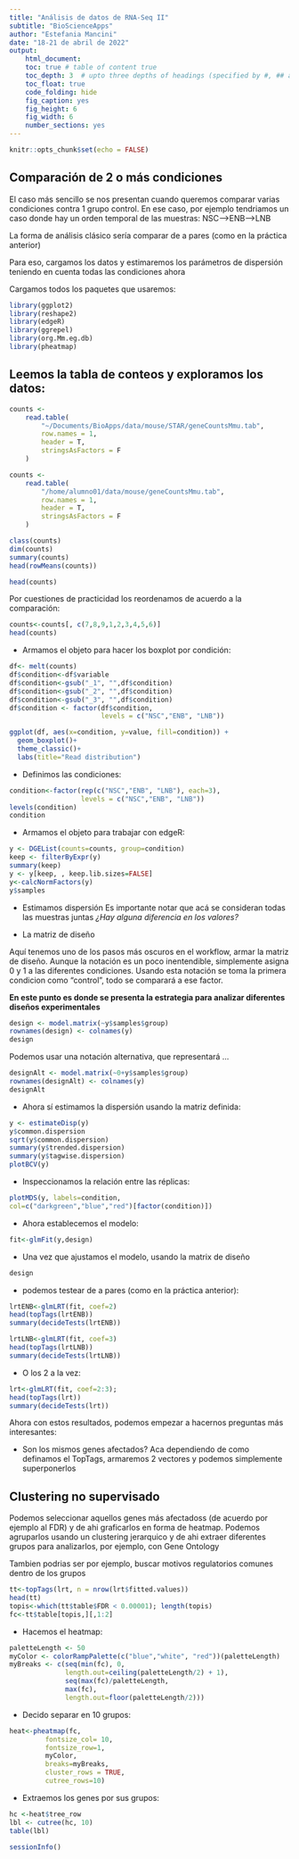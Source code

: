 ```yaml
---
title: "Análisis de datos de RNA-Seq II"
subtitle: "BioScienceApps"
author: "Estefania Mancini"
date: "18-21 de abril de 2022"
output:
    html_document:
    toc: true # table of content true
    toc_depth: 3  # upto three depths of headings (specified by #, ## and ###)
    toc_float: true
    code_folding: hide
    fig_caption: yes
    fig_height: 6
    fig_width: 6
    number_sections: yes
---
```


```r
knitr::opts_chunk$set(echo = FALSE)
```


## Comparación de 2 o más condiciones 

El caso más sencillo se nos presentan cuando queremos comparar varias condiciones contra 1 grupo control.
En ese caso, por ejemplo tendriamos un caso donde hay un orden temporal de las muestras: NSC-->ENB-->LNB

  La forma de análisis clásico sería comparar de a pares (como en la práctica anterior)

Para eso, cargamos los datos y estimaremos los parámetros de dispersión teniendo en cuenta todas las condiciones ahora

Cargamos todos los paquetes que usaremos:

```r
library(ggplot2)
library(reshape2) 
library(edgeR)
library(ggrepel)
library(org.Mm.eg.db)
library(pheatmap)
```


## Leemos la tabla de conteos y exploramos los datos:

```r
counts <-
    read.table(
        "~/Documents/BioApps/data/mouse/STAR/geneCountsMmu.tab",
        row.names = 1,
        header = T,
        stringsAsFactors = F
    )
```

```r
counts <-
    read.table(
        "/home/alumno01/data/mouse/geneCountsMmu.tab",
        row.names = 1,
        header = T,
        stringsAsFactors = F
    )
```


```r
class(counts)
dim(counts)
summary(counts)
head(rowMeans(counts))
```
```r
head(counts)
```

Por cuestiones de practicidad los reordenamos de acuerdo a la comparación:


```r
counts<-counts[, c(7,8,9,1,2,3,4,5,6)]
head(counts)
```

* Armamos el objeto para hacer los boxplot por condición:

```r
df<- melt(counts)
df$condition<-df$variable
df$condition<-gsub("_1", "",df$condition)
df$condition<-gsub("_2", "",df$condition)
df$condition<-gsub("_3", "",df$condition)
df$condition <- factor(df$condition, 
                       levels = c("NSC","ENB", "LNB"))

ggplot(df, aes(x=condition, y=value, fill=condition)) + 
  geom_boxplot()+
  theme_classic()+
  labs(title="Read distribution")
```
 
* Definimos las condiciones:

```r
condition<-factor(rep(c("NSC","ENB", "LNB"), each=3), 
                  levels = c("NSC","ENB", "LNB"))
levels(condition)
condition
```

* Armamos el objeto para trabajar con edgeR:

```r
y <- DGEList(counts=counts, group=condition)
keep <- filterByExpr(y)
summary(keep)
y <- y[keep, , keep.lib.sizes=FALSE]
y<-calcNormFactors(y)
y$samples
```

* Estimamos dispersión
Es importante notar que acá se consideran todas las muestras juntas
_¿Hay alguna diferencia en los valores?_

* La matriz de diseño

Aquí tenemos uno de los pasos más oscuros en el workflow, armar la matriz de diseño. Aunque la notación es un poco inentendible, simplemente asigna 0 y 1 a las diferentes condiciones.
Usando esta notación se toma la primera condicion como "control", todo se comparará a ese factor. 

**En este punto es donde se presenta la estrategia para analizar diferentes diseños experimentales**

```r
design <- model.matrix(~y$samples$group)
rownames(design) <- colnames(y)
design
```

Podemos usar una notación alternativa, que representará ...

```r
designAlt <- model.matrix(~0+y$samples$group)
rownames(designAlt) <- colnames(y)
designAlt
```

* Ahora sí estimamos la dispersión usando la matriz definida:


```r
y <- estimateDisp(y)
y$common.dispersion
sqrt(y$common.dispersion)
summary(y$trended.dispersion)
summary(y$tagwise.dispersion)
plotBCV(y)
```

* Inspeccionamos la relación entre las réplicas:

```r
plotMDS(y, labels=condition,
col=c("darkgreen","blue","red")[factor(condition)])
```

* Ahora establecemos el modelo:

```r
fit<-glmFit(y,design)
```

* Una vez que ajustamos el modelo, usando la matrix de diseño

```r
design
```

* podemos testear de a pares (como en la práctica anterior):

```r
lrtENB<-glmLRT(fit, coef=2)
head(topTags(lrtENB))
summary(decideTests(lrtENB))
```

```r
lrtLNB<-glmLRT(fit, coef=3)
head(topTags(lrtLNB))
summary(decideTests(lrtLNB))
```


* O los 2 a la vez:

```r
lrt<-glmLRT(fit, coef=2:3); 
head(topTags(lrt))
summary(decideTests(lrt))
```


Ahora con estos resultados, podemos empezar a hacernos preguntas más interesantes:

* Son los mismos genes afectados?
Aca dependiendo de como definamos el TopTags, armaremos 2 vectores y podemos simplemente superponerlos


## Clustering no supervisado

Podemos seleccionar aquellos genes más afectadoss (de acuerdo por ejemplo al FDR) y de ahi graficarlos en forma de heatmap.
Podemos agruparlos usando un clustering jerarquico y de ahi extraer diferentes grupos para analizarlos, por ejemplo, con Gene Ontology

Tambien podrias ser por ejemplo, buscar motivos regulatorios comunes dentro de los grupos

```r
tt<-topTags(lrt, n = nrow(lrt$fitted.values))
head(tt)
topis<-which(tt$table$FDR < 0.00001); length(topis)
fc<-tt$table[topis,][,1:2]
```


* Hacemos el heatmap:

```r
paletteLength <- 50
myColor <- colorRampPalette(c("blue","white", "red"))(paletteLength)
myBreaks <- c(seq(min(fc), 0, 
              length.out=ceiling(paletteLength/2) + 1), 
              seq(max(fc)/paletteLength, 
              max(fc), 
              length.out=floor(paletteLength/2)))
```

* Decido separar en 10 grupos:

```r
heat<-pheatmap(fc, 
         fontsize_col= 10,
         fontsize_row=1, 
         myColor, 
         breaks=myBreaks, 
         cluster_rows = TRUE,
         cutree_rows=10)
```

* Extraemos los genes por sus grupos:

```r
hc <-heat$tree_row
lbl <- cutree(hc, 10) 
table(lbl)
```


```r
sessionInfo()
```
